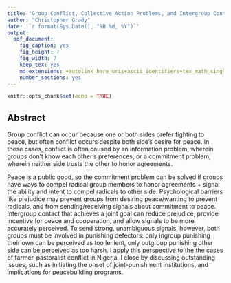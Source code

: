 ```yaml
---
title: "Group Conflict, Collective Action Problems, and Intergroup Contact - Abstract"
author: "Christopher Grady"
date: '`r format(Sys.Date(), "%B %d, %Y")`'
output:
  pdf_document:
    fig_caption: yes
    fig_height: 7
    fig_width: 7
    keep_tex: yes
    md_extensions: +autolink_bare_uris+ascii_identifiers+tex_math_single_backslash
    number_sections: yes
---
```


```r
knitr::opts_chunk$set(echo = TRUE)
```

## Abstract

<!--Group conflict of all types plagues humanity's dealings with itself.  -->Group conflict can occur because one or both sides prefer fighting to peace, but often conflict occurs despite both side's desire for peace.  In these cases, conflict is often caused by an information problem, wherein groups don't know each other's preferences, or a commitment problem, wherein neither side trusts the other to honor agreements.  

Peace is a public good, so the commitment problem can be solved if groups have ways to compel radical group members to honor agreements + signal the ability and intent to compel radicals to other side.  Psychological barriers like prejudice may prevent groups from desiring peace/wanting to prevent radicals, and from sending/receiving signals about commitment to peace.  Intergroup contact that achieves a joint goal can reduce prejudice, provide incentive for peace and cooperation, and allow signals to be more accurately perceived.  To send strong, unambiguous signals, however, both groups must be involved in punishing defectors: only ingroup punishing their own can be perceived as too lenient, only outgroup punishing other side can be perceived as too harsh.  I apply this perspective to the the cases of farmer-pastoralist conflict in Nigeria.  I close by discussing outstanding issues, such as initiating the onset of joint-punishment institutions, and implications for peacebuilding programs.
